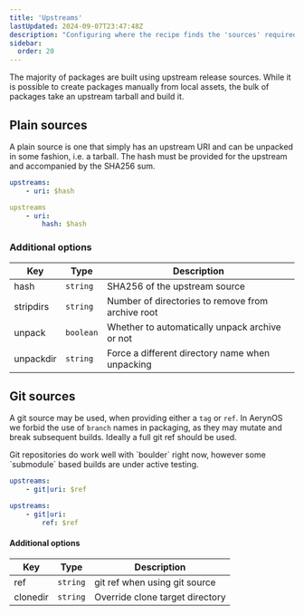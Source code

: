 ```yaml
---
title: 'Upstreams'
lastUpdated: 2024-09-07T23:47:48Z
description: "Configuring where the recipe finds the 'sources' required for a build to work"
sidebar:
  order: 20
---
```



The majority of packages are built using upstream release sources. While it is possible to create packages manually from local assets, the bulk of packages take an upstream tarball and build it.

## Plain sources

A plain source is one that simply has an upstream URI and can be unpacked in some fashion, i.e. a tarball. The hash must be provided for the
upstream and accompanied by the SHA256 sum.

```yaml
upstreams:
    - uri: $hash
```

```yaml
upstreams
    - uri:
        hash: $hash
```

### Additional options

| Key       | Type      | Description     |
|-----------|-----------|-----------------|
| hash      | `string`  | SHA256 of the upstream source
| stripdirs | `string`  | Number of directories to remove from archive root
| unpack    | `boolean`    | Whether to automatically unpack archive or not
| unpackdir | `string`  | Force a different directory name when unpacking



## Git sources

A git source may be used, when providing either a `tag` or `ref`. In AerynOS we forbid the use of `branch` names in packaging, as they may mutate and break subsequent builds. Ideally a full git ref should be used.

<Aside type="caution">
  Git repositories do work well with `boulder` right now, however some `submodule` based builds are under active testing.
</Aside>

```yaml
upstreams:
    - git|uri: $ref
```

```yaml
upstreams:
    - git|uri:
        ref: $ref
```

#### Additional options

| Key  | Type      | Description     |
|------|-----------|-----------------|
| ref      | `string`  | git ref when using git source
| clonedir | `string`  | Override clone target directory

